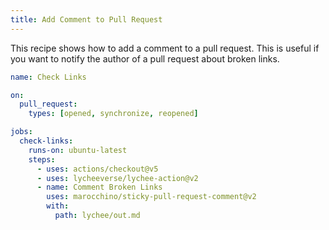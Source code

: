 ```yaml
---
title: Add Comment to Pull Request
---
```


This recipe shows how to add a comment to a pull request. This is useful if you
want to notify the author of a pull request about broken links.

```yaml
name: Check Links

on:
  pull_request:
    types: [opened, synchronize, reopened]

jobs:
  check-links:
    runs-on: ubuntu-latest
    steps:
      - uses: actions/checkout@v5
      - uses: lycheeverse/lychee-action@v2
      - name: Comment Broken Links
        uses: marocchino/sticky-pull-request-comment@v2
        with:
          path: lychee/out.md
```
